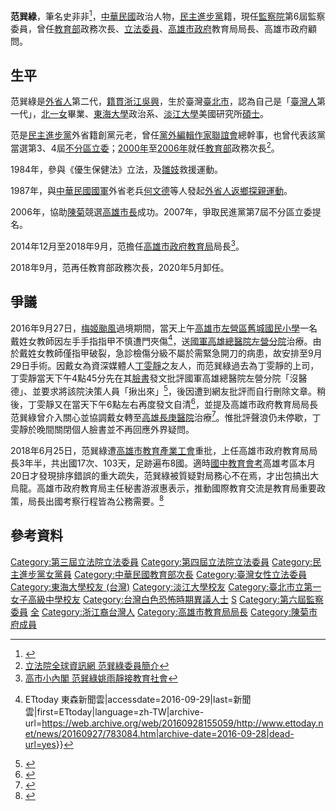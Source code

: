 {{Infobox_officeholder
| name = 范巽綠
| image name =Fan Sun-lu 20150620.jpg
| width = 200px
| office            = {{ROC}}第6屆[[監察院|監察委員]]
| term_start        = 2020年8月1日
| term_end          =  
| president         = [[蔡英文|蔡英文]]
| 1blankname        = 監察院院長
| 1namedata         = [[陳菊|陳菊]]
| office1            = {{ROC}}[[中華民國教育部|教育部]]政務次長
| term_start1        = 2018年9月10日
| term_end1          = 2020年5月19日
| minister1         = [[葉俊榮|葉俊榮]]<br/>[[姚立德|姚立德]]<br/>[[潘文忠|潘文忠]]
| term_start2        = 2000年5月20日
| term_end2         =  2006年1月24日
| predecessor2       =

| successor2         = 
 
| minister2         = [[曾志朗|曾志朗]]<br/>[[黃榮村|黃榮村]]<br/>[[杜正勝|杜正勝]]
| office3           = [[File:Flag_of_Kaohsiung_City.svg|22px]] [[高雄市政府|高雄市政府]]教育局局長
| term_start3       = 2014年12月25日
| term_end3         = 2018年9月6日
| 1blankname3  = 市長
| 1namedata3   = [[陳菊|陳菊]]<br/>[[許立明|許立明]]
| predecessor4      =
| successor4       =
| office5           = [[File:Flag_of_Kaohsiung_City.svg|22px]] [[高雄市政府|高雄市政府]]顧問
| 1blankname5  = 市長
| 1namedata5   = [[陳菊|陳菊]]
| term_start5       = 2008年5月1日
| term_end5         = 2014年12月24日
| predecessor5      =
| successor5        =
| office7           = {{ROC}}第3、4屆[[立法院#立法委員|立法委員]]
| term_start7       = 1996年2月1日
| term_end7         = 2000年5月19日
| constituency7 = [[全國不分區及僑居國外國民選區|全國不分區及僑居國外國民選區]]
| period = 
| sex = 女 
| Native place = [[浙江省_(中華民國)|浙江]][[吳興縣|吳興]]
| nationality = {{ROC}}
| date of birth = {{Birth date and age|1952|10|3}}
| spouse =[[張富忠|張富忠]]
| party = {{Dpp}}
| place of birth = {{ROC|臺灣省}}[[臺北市_(省轄市)|臺北市]]<ref>[http://www.kh.edu.tw/orgArch/chief 高雄市政府教育局長簡介]</ref>
| educate = 
*[[臺北市立第一女子高級中學|臺北市立第一女子高級中學]]
*[[東海大學_(台灣)|東海大學]]政治學系學士
*[[淡江大學|淡江大學]]美國研究所[[碩士|碩士]]
| past = 
*[[黨外編輯作家聯誼會|黨外編輯作家聯誼會]]總幹事
*[[臺灣原住民族權利促進會|臺灣原住民族權利促進會]]開發部
*[[民主進步黨|民主進步黨]]第二、三、四屆中央評議委員
*[[許信良|許信良]]辦公室主任<br><span style="color: blue;">(1991年)</span>
*民進黨中央黨部秘書處主任<br><span style="color: blue;">(1993年-1995年)</span>
*第三屆[[立法委員|立法委員]]<br><span style="color: blue;">(1996年-1999年)</span>
*立法院第三屆[[立法院教育委員會|教育委員會]]第二、第四會期召集委員
*第四屆立法委員<br><span style="color: blue;">(1999年-2000年)</span>
*民進黨立法院黨團副總召集人<br><span style="color: blue;">(立法院第四屆第一會期)</span>
*立法院永續發展促進會執行長
*立法院文化立法推動聯盟成員
*立法院科技協進會召集委員
*[[中華民國教育部|教育部]]政務次長<br><span style="color: blue;">(2000年5月20日-2006年1月24日)</span>
*[[高雄市政府|高雄市政府]]顧問<br><span style="color: blue;">（2008年5月1日-2014年12月24日）
*高雄市政府教育局局長<br><span style="color: blue;">（2014年12月25日－2018年9月6日）
*[[中華民國教育部|教育部]]政務次長（再次）<br><span style="color: blue;">(2018年9月10日-2020年5月19日)
*第六屆監察委員<br><span style="color:blue;">(2020年8月1日~)
}}

'''范巽綠'''{{BD|1952年|10月3日|catIdx=F范}}，筆名史非非<ref>{{Cite web|title=「黨外爭民主」那一頁！嘉義高中生「真有感」|url=http://tw.news.yahoo.com/-133024681.html|access-date=2022-01-29|work=tw.news.yahoo.com|language=zh-TW}}</ref>，[[中華民國|中華民國]]政治人物，[[民主進步黨|民主進步黨]]籍，現任[[監察院|監察院]]第6屆監察委員，曾任[[中華民國教育部|教育部]]政務次長、[[立法院#立法委員|立法委員]]、[[高雄市政府|高雄市政府]]教育局局長、高雄市政府顧問。

==生平==
范巽綠是[[外省人|外省人]]第二代，[[籍貫|籍貫]][[浙江省_(中華民國)|浙江]][[吳興|吳興]]，生於臺灣[[臺北市|臺北市]]，認為自己是「[[臺灣人|臺灣人]]第一代」，[[北一女|北一女]]畢業、[[東海大學_(台灣)|東海大學]]政治系、[[淡江大學|淡江大學]]美國研究所[[碩士|碩士]]。

范是[[民主進步黨|民主進步黨]]外省籍創黨元老，曾任[[黨外編輯作家聯誼會|黨外編輯作家聯誼會]]總幹事，也曾代表該黨當選第3、4屆[[不分區立委|不分區立委]]；[[2000年|2000年]]至[[2006年|2006年]]就任[[中華民國教育部|教育部]]政務次長<ref>[http://www.ly.gov.tw/ly/01_introduce/0103_leg/leg_main/leg_ver01_01.jsp?ItemNO=01030100&lgno=00085&stage=4 立法院全球資訊網 范巽綠委員簡介]</ref>。

1984年，參與《優生保健法》立法，及[[雛妓|雛妓]]救援運動。

1987年，與[[中華民國國軍|中華民國國軍]]外省老兵[[何文德|何文德]]等人發起[[外省人返鄉探親促進會|外省人返鄉探親運動]]。

2006年，協助[[陳菊|陳菊]]競選[[高雄市長|高雄市長]]成功。2007年，爭取民進黨第7屆不分區立委提名。

2014年12月至2018年9月，范擔任[[高雄市政府教育局|高雄市政府教育局]]局長<ref>[http://newtalk.tw/news/view/2014-12-23/55070 高市小內閣 范巽綠姚雨靜接教育社會]</ref>。

2018年9月，范再任教育部政務次長，2020年5月卸任。

==爭議==
2016年9月27日，[[颱風鮎魚_(2016年)|梅姬颱風]]過境期間，當天上午[[高雄市左營區舊城國民小學|高雄市左營區舊城國民小學]]一名戴姓女教師因左手手指指甲不慎遭門夾傷<ref>{{Cite web|url=http://www.ettoday.net/news/20160927/783084.htm|title=高雄10級風襲「碰」一聲...　倒楣師手指「被門夾斷」 {{!}} ETtoday 東森新聞雲|accessdate=2016-09-29|last=新聞雲|first=ETtoday|language=zh-TW|archive-url=https://web.archive.org/web/20160928155059/http://www.ettoday.net/news/20160927/783084.htm|archive-date=2016-09-28|dead-url=yes}}</ref>，送[[國軍高雄總醫院|國軍高雄總醫院左營分院]]治療。由於戴姓女教師僅指甲破裂，急診檢傷分級不屬於需緊急開刀的病患，故安排至9月29日手術。因戴女為資深媒體人[[丁雯靜|丁雯靜]]之友人，而范巽綠過去為丁雯靜的上司，丁雯靜當天下午4點45分先在其[[Facebook|臉書]]發文批評國軍高雄總醫院左營分院「沒醫德」、並要求將該院決策人員「揪出來」<ref>{{Cite web|url=https://www.facebook.com/photo.php?fbid=1050593348386705&set=p.1050593348386705&type=3&theater|title=丁雯靜第一篇發文備份|accessdate=2016-09-29|author=|date=|work=www.facebook.com|publisher=}}</ref>，後因遭到網友批評而自行刪除文章。稍後，丁雯靜又在當天下午6點左右再度發文自清<ref>{{Cite web|url=https://www.facebook.com/photo.php?fbid=10154853307643455&set=p.10154853307643455&type=3&theater|title=丁雯靜第二篇發文備份|accessdate=2016-09-29|author=|date=|work=www.facebook.com|publisher=}}</ref>，並提及高雄市政府教育局局長范巽綠曾介入關心並協調戴女轉至[[長庚醫療財團法人|高雄長庚醫院]]治療<ref>{{Cite web|url=https://www.facebook.com/photo.php?fbid=10202463771153475&set=p.10202463771153475&type=3&theater|title=丁雯靜公布與范巽綠簡訊內容|accessdate=2016-09-29|author=|date=|work=www.facebook.com|publisher=}}</ref>。惟批評聲浪仍未停歇，丁雯靜於晚間關閉個人臉書並不再回應外界疑問。

2018年6月25日，范巽綠遭[[高雄市教育產業工會|高雄市教育產業工會]]重批，上任高雄市政府教育局局長3年半，共出國17次、103天，足跡遍布8國。適時[[國中教育會考|國中教育會考]]高雄考區本月20日才發現排序錯誤的重大疏失，范巽綠被質疑對局務心不在焉，才出包搞出大烏龍。高雄市政府教育局主任秘書游淑惠表示，推動國際教育交流是教育局重要政策，局長出國考察行程皆為公務需要。<ref>{{Cite web|url=https://www.upmedia.mg/news_info.php?SerialNo=43417|title=【3年半18次出國考察】國中會考高雄區才出包　范巽綠又去了新加坡挨轟}} </ref>

==參考資料==
{{reflist|2}}
{{中華民國第三屆立法委員}}
{{中華民國第四屆立法委員}} 
{{第六屆監察委員}}

{{DEFAULTSORT:Fan范}}
[[Category:第三屆立法院立法委員|Category:第三屆立法院立法委員]]
[[Category:第四屆立法院立法委員|Category:第四屆立法院立法委員]]
[[Category:民主進步黨女黨員|Category:民主進步黨女黨員]]
[[Category:中華民國教育部次長|Category:中華民國教育部次長]]
[[Category:臺灣女性立法委員|Category:臺灣女性立法委員]]
[[Category:東海大學校友_(台灣)|Category:東海大學校友 (台灣)]]
[[Category:淡江大學校友|Category:淡江大學校友]]
[[Category:臺北市立第一女子高級中學校友|Category:臺北市立第一女子高級中學校友]]
[[Category:台灣白色恐怖時期異議人士|Category:台灣白色恐怖時期異議人士]]
[[Category:范姓|S]]
[[Category:第六屆監察委員|Category:第六屆監察委員]]
[[Category:民主進步黨籍立法委員|全]]
[[Category:浙江裔台灣人|Category:浙江裔台灣人]]
[[Category:高雄市教育局局長|Category:高雄市教育局局長]]
[[Category:陳菊市府成員|Category:陳菊市府成員]]